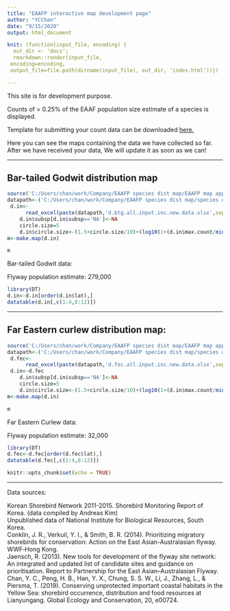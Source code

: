 ```yaml
---
title: "EAAFP interactive map development page"
author: "YCChan"
date: "9/15/2020"
output: html_document

knit: (function(input_file, encoding) {
  out_dir <- 'docs';
  rmarkdown::render(input_file,
 encoding=encoding,
 output_file=file.path(dirname(input_file), out_dir, 'index.html'))})

---
```

This site is for development purpose.

Counts of > 0.25% of the EAAF population size estimate of a species is displayed.

Template for submitting your count data can be downloaded [here.](https://github.com/chanyingchi/EAAFPmap.develop/raw/master/count.data.submit.template.xlsx)


Here you can see the maps containing the data we have collected so far. After we have received your data, We will update it as soon as we can!

***
## Bar-tailed Godwit distribution map

```r
source('C:/Users/chan/work/Company/EAAFP species dist map/EAAFP map app/server.R')
datapath<-('C:/Users/chan/work/Company/EAAFP species dist map/species dist data/')
 d.in<-
      read_excel(paste(datapath,'d.btg.all.input.inc.new.data.xlsx',sep=''),col_types=c(rep( "guess",3),'text',rep( "guess",8)))
    d.in$subsp[d.in$subsp=='NA']<-NA
    circle.size=5
    d.in$circle.size<-(1.5+circle.size/10)+(log10(1+(d.in$max.count/min(d.in$max.count))*5)*(1+circle.size/8))
m<-make.map(d.in)

```

```r
m
```


Bar-tailed Godwit data:

Flyway population estimate: 279,000

```r
library(DT)
d.in<-d.in[order(d.in$lat),]
datatable(d.in[,c(1:4,8:12)])
```


***

## Far Eastern curlew distribution map:

```r
source('C:/Users/chan/work/Company/EAAFP species dist map/EAAFP map app/server.R')
datapath<-('C:/Users/chan/work/Company/EAAFP species dist map/species dist data/')
 d.fec<-
      read_excel(paste(datapath,'d.fec.all.input.inc.new.data.xlsx',sep=''),col_types=c(rep( "guess",3),'text',rep( "guess",8)))
 d.in<-d.fec
    d.in$subsp[d.in$subsp=='NA']<-NA
    circle.size=5
    d.in$circle.size<-(1.5+circle.size/10)+(log10(1+(d.in$max.count/min(d.in$max.count))*5)*(1+circle.size/8))
m<-make.map(d.in)

```

```r
m
```

Far Eastern Curlew data:

Flyway population estimate: 32,000
```r
library(DT)
d.fec<-d.fec[order(d.fec$lat),]
datatable(d.fec[,c(1:4,8:12)])
```

```r
knitr::opts_chunk$set(echo = TRUE)
```

***
Data sources:

Korean Shorebird Network 2011-2015. Shorebird Monitoring Report of Korea. (data compiled by Andreas Kim)
<br>
Unpublished data of National Institute for Biological Resources, South Korea.
<br>
Conklin, J. R., Verkuil, Y.	I., & Smith, B. R. (2014).	Prioritizing migratory shorebirds for conservation: Action on the East Asian-Australasian flyway. WWF‐Hong Kong.
<br>
Jaensch, R. (2013). New tools for development of the flyway site network: An integrated and updated list of candidate sites and guidance on prioritisation. Report to Partnership for the East Asian–Australasian Flyway.
<br>
Chan, Y. C., Peng, H. B., Han, Y. X., Chung, S. S. W., Li, J., Zhang, L., & Piersma, T. (2019). Conserving unprotected important coastal habitats in the Yellow Sea: shorebird occurrence, distribution and food resources at Lianyungang. Global Ecology and Conservation, 20, e00724.
